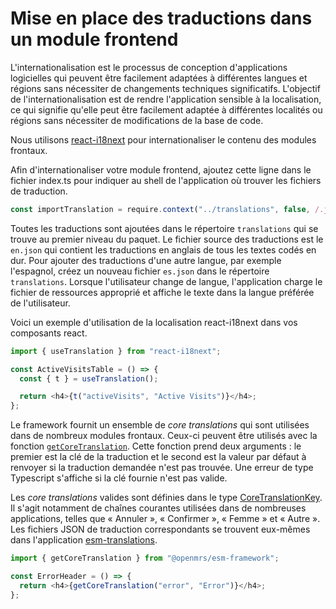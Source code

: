 # Mise en place des traductions dans un module frontend

L'internationalisation est le processus de conception d'applications logicielles qui peuvent être facilement adaptées à différentes langues et régions sans nécessiter de changements techniques significatifs. L'objectif de l'internationalisation est de rendre l'application sensible à la localisation, ce qui signifie qu'elle peut être facilement adaptée à différentes localités ou régions sans nécessiter de modifications de la base de code.

Nous utilisons [react-i18next](https://react.i18next.com/) pour internationaliser le contenu des modules frontaux.

Afin d'internationaliser votre module frontend, ajoutez cette ligne dans le fichier index.ts pour indiquer au shell de l'application où trouver les fichiers de traduction.

```ts
const importTranslation = require.context("../translations", false, /.json$/, "lazy");
```

Toutes les traductions sont ajoutées dans le répertoire `translations` qui se trouve au premier niveau du paquet. Le fichier source des traductions est le `en.json` qui contient les traductions en anglais de tous les textes codés en dur.
Pour ajouter des traductions d'une autre langue, par exemple l'espagnol, créez un nouveau fichier `es.json` dans le répertoire `translations`. Lorsque l'utilisateur change de langue, l'application charge le fichier de ressources approprié et affiche le texte dans la langue préférée de l'utilisateur.

Voici un exemple d'utilisation de la localisation react-i18next dans vos composants react.

```ts
import { useTranslation } from "react-i18next";

const ActiveVisitsTable = () => {
  const { t } = useTranslation();

  return <h4>{t("activeVisits", "Active Visits")}</h4>;
};
```

Le framework fournit un ensemble de *core translations* qui sont utilisées dans de nombreux modules frontaux. Ceux-ci peuvent être utilisés avec la fonction [`getCoreTranslation`](https://github.com/openmrs/openmrs-esm-core/blob/main/packages/framework/esm-framework/docs/API.md#getcoretranslation). Cette fonction prend deux arguments : le premier est la clé de la traduction et le second est la valeur par défaut à renvoyer si la traduction demandée n'est pas trouvée. Une erreur de type Typescript s'affiche si la clé fournie n'est pas valide.

Les *core translations* valides sont définies dans le type [CoreTranslationKey](https://github.com/openmrs/openmrs-esm-core/blob/main/packages/framework/esm-translations/src/translations.ts#L15). Il s'agit notamment de chaînes courantes utilisées dans de nombreuses applications, telles que « Annuler », « Confirmer », « Femme » et « Autre ». Les fichiers JSON de traduction correspondants se trouvent eux-mêmes dans l'application [esm-translations](https://github.com/openmrs/openmrs-esm-core/tree/main/packages/framework/esm-translations/translations).

```ts
import { getCoreTranslation } from "@openmrs/esm-framework";

const ErrorHeader = () => {
  return <h4>{getCoreTranslation("error", "Error")}</h4>;
};
```
